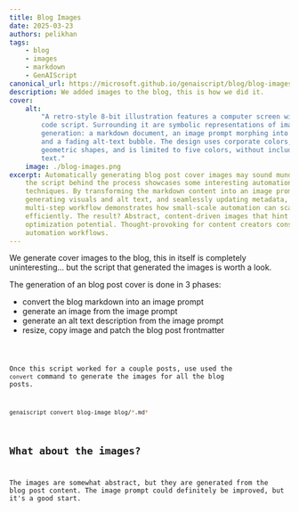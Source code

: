 ```yaml
---
title: Blog Images
date: 2025-03-23
authors: pelikhan
tags:
    - blog
    - images
    - markdown
    - GenAIScript
canonical_url: https://microsoft.github.io/genaiscript/blog/blog-images
description: We added images to the blog, this is how we did it.
cover:
    alt:
        "A retro-style 8-bit illustration features a computer screen with a visible
        code script. Surrounding it are symbolic representations of image
        generation: a markdown document, an image prompt morphing into abstract art,
        and a fading alt-text bubble. The design uses corporate colors, simple
        geometric shapes, and is limited to five colors, without including people or
        text."
    image: ./blog-images.png
excerpt: Automatically generating blog post cover images may sound mundane, but
    the script behind the process showcases some interesting automation
    techniques. By transforming the markdown content into an image prompt,
    generating visuals and alt text, and seamlessly updating metadata, this
    multi-step workflow demonstrates how small-scale automation can scale
    efficiently. The result? Abstract, content-driven images that hint at
    optimization potential. Thought-provoking for content creators considering
    automation workflows.
---
```




<BlogNarration />

We generate cover images to the blog, this in itself is completely uninteresting... but the script that generated the images
is worth a look.

The generation of an blog post cover is done in 3 phases:

- convert the blog markdown into an image prompt
- generate an image from the image prompt
- generate an alt text description from the image prompt
- resize, copy image and patch the blog post frontmatter

<Code code={code} lang="ts" wrap title="blog-image.genai.mts" />

Once this script worked for a couple posts,
use used the `convert` command to generate the images for all the blog posts.

```sh
genaiscript convert blog-image blog/*.md*
```

## What about the images?

The images are somewhat abstract, but they are generated from the blog post content.
The image prompt could definitely be improved, but it's a good start.
